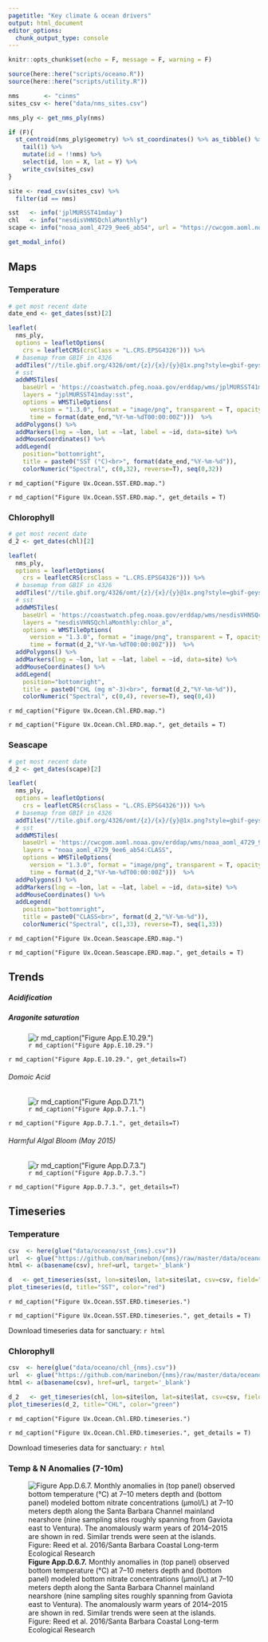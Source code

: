 ```yaml
---
pagetitle: "Key climate & ocean drivers"
output: html_document
editor_options: 
  chunk_output_type: console
---
```


```r
knitr::opts_chunk$set(echo = F, message = F, warning = F)
```

```r
source(here::here("scripts/oceano.R"))
source(here::here("scripts/utility.R"))

nms       <- "cinms"
sites_csv <- here("data/nms_sites.csv")

nms_ply <- get_nms_ply(nms)

if (F){
  st_centroid(nms_ply$geometry) %>% st_coordinates() %>% as_tibble() %>% 
    tail(1) %>% 
    mutate(id = !!nms) %>% 
    select(id, lon = X, lat = Y) %>% 
    write_csv(sites_csv)
}

site <- read_csv(sites_csv) %>%
  filter(id == nms)

sst   <- info('jplMURSST41mday')
chl   <- info("nesdisVHNSQchlaMonthly")
scape <- info("noaa_aoml_4729_9ee6_ab54", url = "https://cwcgom.aoml.noaa.gov/erddap/")
```
```r
get_modal_info()
```

## Maps {.tabset}

### Temperature

```r
# get most recent date
date_end <- get_dates(sst)[2]

leaflet(
  nms_ply,
  options = leafletOptions(
    crs = leafletCRS(crsClass = "L.CRS.EPSG4326"))) %>%
  # basemap from GBIF in 4326
  addTiles("//tile.gbif.org/4326/omt/{z}/{x}/{y}@1x.png?style=gbif-geyser") %>%
  # sst
  addWMSTiles(
    baseUrl = 'https://coastwatch.pfeg.noaa.gov/erddap/wms/jplMURSST41mday/request?',
    layers = "jplMURSST41mday:sst",
    options = WMSTileOptions(
      version = "1.3.0", format = "image/png", transparent = T, opacity = 0.7,
      time = format(date_end,"%Y-%m-%dT00:00:00Z")))  %>%
  addPolygons() %>% 
  addMarkers(lng = ~lon, lat = ~lat, label = ~id, data=site) %>%
  addMouseCoordinates() %>%
  addLegend(
    position="bottomright",
    title = paste0("SST (°C)<br>", format(date_end,"%Y-%m-%d")),
    colorNumeric("Spectral", c(0,32), reverse=T), seq(0,32))
```

`r md_caption("Figure Ux.Ocean.SST.ERD.map.")`

`r md_caption("Figure Ux.Ocean.SST.ERD.map.", get_details = T)`

### Chlorophyll

```r
# get most recent date
d_2 <- get_dates(chl)[2]

leaflet(
  nms_ply,
  options = leafletOptions(
    crs = leafletCRS(crsClass = "L.CRS.EPSG4326"))) %>%
  # basemap from GBIF in 4326
  addTiles("//tile.gbif.org/4326/omt/{z}/{x}/{y}@1x.png?style=gbif-geyser") %>%
  # sst
  addWMSTiles(
    baseUrl = 'https://coastwatch.pfeg.noaa.gov/erddap/wms/nesdisVHNSQchlaMonthly/request?',
    layers = "nesdisVHNSQchlaMonthly:chlor_a",
    options = WMSTileOptions(
      version = "1.3.0", format = "image/png", transparent = T, opacity = 0.7,
      time = format(d_2,"%Y-%m-%dT00:00:00Z")))  %>%
  addPolygons() %>% 
  addMarkers(lng = ~lon, lat = ~lat, label = ~id, data=site) %>%
  addMouseCoordinates() %>%
  addLegend(
    position="bottomright",
    title = paste0("CHL (mg m^-3)<br>", format(d_2,"%Y-%m-%d")),
    colorNumeric("Spectral", c(0,4), reverse=T), seq(0,4))
```

`r md_caption("Figure Ux.Ocean.Chl.ERD.map.")`

`r md_caption("Figure Ux.Ocean.Chl.ERD.map.", get_details = T)`

### Seascape

```r
# get most recent date
d_2 <- get_dates(scape)[2]

leaflet(
  nms_ply,
  options = leafletOptions(
    crs = leafletCRS(crsClass = "L.CRS.EPSG4326"))) %>%
  # basemap from GBIF in 4326
  addTiles("//tile.gbif.org/4326/omt/{z}/{x}/{y}@1x.png?style=gbif-geyser") %>%
  # sst
  addWMSTiles(
    baseUrl = 'https://cwcgom.aoml.noaa.gov/erddap/wms/noaa_aoml_4729_9ee6_ab54/request?',
    layers = "noaa_aoml_4729_9ee6_ab54:CLASS",
    options = WMSTileOptions(
      version = "1.3.0", format = "image/png", transparent = T, opacity = 0.7,
      time = format(d_2,"%Y-%m-%dT00:00:00Z")))  %>%
  addPolygons() %>% 
  addMarkers(lng = ~lon, lat = ~lat, label = ~id, data=site) %>%
  addMouseCoordinates() %>%
  addLegend(
    position="bottomright",
    title = paste0("CLASS<br>", format(d_2,"%Y-%m-%d")),
    colorNumeric("Spectral", c(1,33), reverse=T), seq(1,33))
```

`r md_caption("Figure Ux.Ocean.Seascape.ERD.map.")`

`r md_caption("Figure Ux.Ocean.Seascape.ERD.map.", get_details = T)`

## Trends {.tabset}

##### Acidification

##### Aragonite saturation

![`r md_caption("Figure App.E.10.29.")`](../img/cinms_cr/App.E.10.29.jpg)

`r md_caption("Figure App.E.10.29.", get_details=T)`



###### Domoic Acid

![`r md_caption("Figure App.D.7.1.")`](../img/cinms_cr/App.D.7.1_DA levels in crustaceans and bivalves in 2012 and 2013_C. Culver CA Sea Grant copy.jpg)

`r md_caption("Figure App.D.7.1.", get_details=T)`

###### Harmful Algal Bloom (May 2015)

![`r md_caption("Figure App.D.7.3.")`](../img/cinms_cr/App.D.7.3_2015 HAB_McCabe et al. 2016.jpg)

`r md_caption("Figure App.D.7.3.", get_details=T)`


## Timeseries {.tabset}

### Temperature

```r
csv  <- here(glue("data/oceano/sst_{nms}.csv"))
url  <- glue("https://github.com/marinebon/{nms}/raw/master/data/oceano/{basename(csv)}")
html <- a(basename(csv), href=url, target='_blank')

d   <- get_timeseries(sst, lon=site$lon, lat=site$lat, csv=csv, field="sst")
plot_timeseries(d, title="SST", color="red")
```

`r md_caption("Figure Ux.Ocean.SST.ERD.timeseries.")`

`r md_caption("Figure Ux.Ocean.SST.ERD.timeseries.", get_details = T)`

Download timeseries data for sanctuary: `r html`

### Chlorophyll

```r
csv  <- here(glue("data/oceano/chl_{nms}.csv"))
url  <- glue("https://github.com/marinebon/{nms}/raw/master/data/oceano/{basename(csv)}")
html <- a(basename(csv), href=url, target='_blank')

d_2   <- get_timeseries(chl, lon=site$lon, lat=site$lat, csv=csv, field="chlor_a")
plot_timeseries(d_2, title="CHL", color="green")
```

`r md_caption("Figure Ux.Ocean.Chl.ERD.timeseries.")`

`r md_caption("Figure Ux.Ocean.Chl.ERD.timeseries.", get_details = T)`

Download timeseries data for sanctuary: `r html`

### Temp & N Anomalies (7-10m)

![**Figure App.D.6.7.** Monthly anomalies in (top panel) observed bottom temperature (°C) at 7–10 meters depth and (bottom panel) modeled bottom nitrate concentrations (μmol/L) at 7–10 meters depth along the Santa Barbara Channel mainland nearshore (nine sampling sites roughly spanning from Gaviota east to Ventura). The anomalously warm years of 2014–2015 are shown in red. Similar trends were seen at the islands. Figure: Reed et al. 2016/Santa Barbara Coastal Long-term Ecological Research
](../img/cinms_cr/App.D.6.7_SST and nitrate anomalies 2001-2015_Reed et al._2016.jpg)

